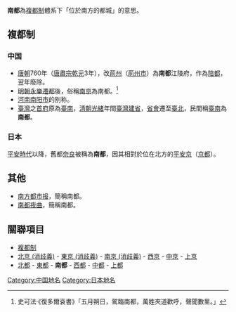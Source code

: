 {{Otheruses|subject=複都制體系下的都城|other=中國南方的一份綜合性日報|南方都市報}}

'''南都'''為[[複都制|複都制]]體系下「位於南方的都城」的意思。

==複都制==
===中国===
*[[唐朝|唐朝]]760年（[[唐肅宗|唐肅宗]][[乾元_(唐朝)|乾元]]3年），改[[荊州|荊州]]（[[荊州市|荊州市]]）為'''南都'''江陵府，作為[[陪都|陪都]]，翌年廢除。
*[[明朝|明朝]][[永樂遷都|永樂遷都]]後，俗稱[[南京|南京]]為南都。<ref>史可法·《復多爾袞書》「五月朔日，駕臨南都，萬姓夾道歡呼，聲聞數里。」</ref>
*[[河南省|河南]][[南阳市|南阳市]]的别称。
*[[臺灣|臺灣]]之[[首府|首府]]原為[[臺南|臺南]]，[[清朝|清朝]][[光緒|光緒]]年間[[臺灣建省|臺灣建省]]，[[省會|省會]]遷至[[臺北|臺北]]，民間稱[[臺南|臺南]]為'''南都'''。

===日本===
[[平安時代|平安時代]]以降，舊都[[奈良县|奈良]]被稱為'''南都'''，因其相對於位在北方的[[平安京|平安京]]（[[京都|京都]]）。

==其他==
*[[南方都市报|南方都市报]]，簡稱南都。
*[[南都夜曲|南都夜曲]]，簡稱南都。

== 關聯項目 ==
*[[複都制|複都制]]
*[[北京_(消歧義)|北京 (消歧義)]] - [[東京_(消歧義)|東京 (消歧義)]] - [[南京_(消歧義)|南京 (消歧義)]] - [[西京|西京]] - [[中京|中京]] - [[上京|上京]]
*[[北都|北都]] - [[東都|東都]] - '''南都''' - [[西都|西都]] - [[中都|中都]] - [[上都|上都]]

[[Category:中国地名|Category:中国地名]]
[[Category:日本地名|Category:日本地名]]